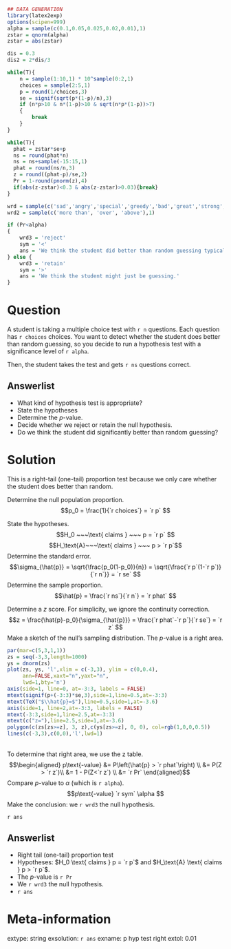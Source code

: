 ```r
## DATA GENERATION
library(latex2exp)
options(scipen=999)
alpha = sample(c(0.1,0.05,0.025,0.02,0.01),1)
zstar = qnorm(alpha)
zstar = abs(zstar)

dis = 0.3
dis2 = 2*dis/3

while(T){
    n = sample(1:10,1) * 10^sample(0:2,1)
    choices = sample(2:5,1)
    p = round(1/choices,3)
    se = signif(sqrt(p*(1-p)/n),3)
    if (n*p>10 & n*(1-p)>10 & sqrt(n*p*(1-p))>7)
    {
        break
    }
}

while(T){
  phat = zstar*se+p
  ns = round(phat*n)
  ns = ns+sample(-15:15,1)
  phat = round(ns/n,3)
  z = round((phat-p)/se,2)
  Pr = 1-round(pnorm(z),4)
  if(abs(z-zstar)<0.3 & abs(z-zstar)>0.03){break}
}

wrd = sample(c('sad','angry','special','greedy','bad','great','strong','happy','popular','cold'),1)
wrd2 = sample(c('more than', 'over', 'above'),1)

if (Pr<alpha)
{
    wrd3 = 'reject'
    sym = '<'
    ans = 'We think the student did better than random guessing typically allows.'
} else {
    wrd3 = 'retain'
    sym = '>'
    ans = 'We think the student might just be guessing.'
}

```

Question
========

A student is taking a multiple choice test with `r n` questions. Each question has `r choices` choices. You want to detect whether the student does better than random guessing, so you decide to run a hypothesis test with a significance level of `r alpha`.

Then, the student takes the test and gets `r ns` questions correct.


Answerlist
--------
* What kind of hypothesis test is appropriate?
* State the hypotheses
* Determine the $p$-value.
* Decide whether we reject or retain the null hypothesis.
* Do we think the student did significantly better than random guessing?


Solution
========

This is a right-tail (one-tail) proportion test because we only care whether the student does better than random. 

Determine the null population proportion.
$$p_0 = \frac{1}{`r choices`} = `r p` $$

State the hypotheses.
$$H_0 ~~~\text{ claims } ~~~ p = `r p` $$
$$H_\text{A}~~~\text{ claims } ~~~ p > `r p`$$
Determine the standard error.
$$\sigma_{\hat{p}} = \sqrt{\frac{p_0(1-p_0)}{n}} = \sqrt{\frac{`r p`(1-`r p`)}{`r n`}} = `r se` $$
Determine the sample proportion.
$$\hat{p} = \frac{`r ns`}{`r n`} = `r phat` $$

Determine a $z$ score. For simplicity, we ignore the continuity correction.
$$z = \frac{\hat{p}-p_0}{\sigma_{\hat{p}}} = \frac{`r phat`-`r p`}{`r se`} = `r z` $$
Make a sketch of the null's sampling distribution. The $p$-value is a right area. 

```r
par(mar=c(5,3,1,1))
zs = seq(-3,3,length=1000)
ys = dnorm(zs)
plot(zs, ys, 'l',xlim = c(-3,3), ylim = c(0,0.4),
     ann=FALSE,xaxt="n",yaxt="n",
     lwd=1,bty='n')
axis(side=1, line=0, at=-3:3, labels = FALSE)
mtext(signif(p+(-3:3)*se,3),side=1,line=0.5,at=-3:3)
mtext(TeX("$\\hat{p}=$"),line=0.5,side=1,at=-3.6)
axis(side=1, line=2,at=-3:3, labels = FALSE)
mtext(-3:3,side=1,line=2.5,at=-3:3)
mtext(c("z="),line=2.5,side=1,at=-3.6)
polygon(c(zs[zs>=z], 3, z),c(ys[zs>=z], 0, 0), col=rgb(1,0,0,0.5))
lines(c(-3,3),c(0,0),'l',lwd=1)
```
\
To determine that right area, we use the z table.
$$\begin{aligned}
p\text{-value} &= P\left(\hat{p} > `r phat`\right) \\
               &= P(Z > `r z`)\\
               &= 1 - P(Z<`r z`) \\
               &= `r Pr` 
\end{aligned}$$
Compare $p$-value to $\alpha$ (which is `r alpha`).
$$p\text{-value} `r sym` \alpha $$
Make the conclusion: we `r wrd3` the null hypothesis.

`r ans`


Answerlist
--------
* Right tail (one-tail) proportion test
* Hypotheses: $H_0 \text{ claims } p = `r p`$  and $H_\text{A} \text{ claims } p > `r p`$.
* The $p$-value is `r Pr`
* We `r wrd3` the null hypothesis.
* `r ans`


Meta-information
============
extype: string
exsolution: `r ans`
exname: p hyp test right
extol: 0.01
